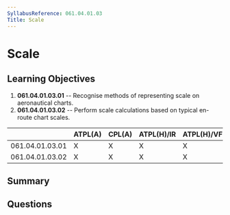 ```yaml
---
SyllabusReference: 061.04.01.03
Title: Scale
---
```


# Scale

## Learning Objectives

1. **061.04.01.03.01** -- Recognise methods of representing scale on aeronautical
   charts.
2. **061.04.01.03.02** -- Perform scale calculations based on typical en-route
   chart scales.

|                 | ATPL(A) | CPL(A) | ATPL(H)/IR | ATPL(H)/VFR | CPL(H) | IR  | CBIR(A) |
| --------------- | ------- | ------ | ---------- | ----------- | ------ | --- | ------- |
| 061.04.01.03.01 | X       | X      | X          | X           | X      |     |         |
| 061.04.01.03.02 | X       | X      | X          | X           | X      |     |         |

## Summary

## Questions
